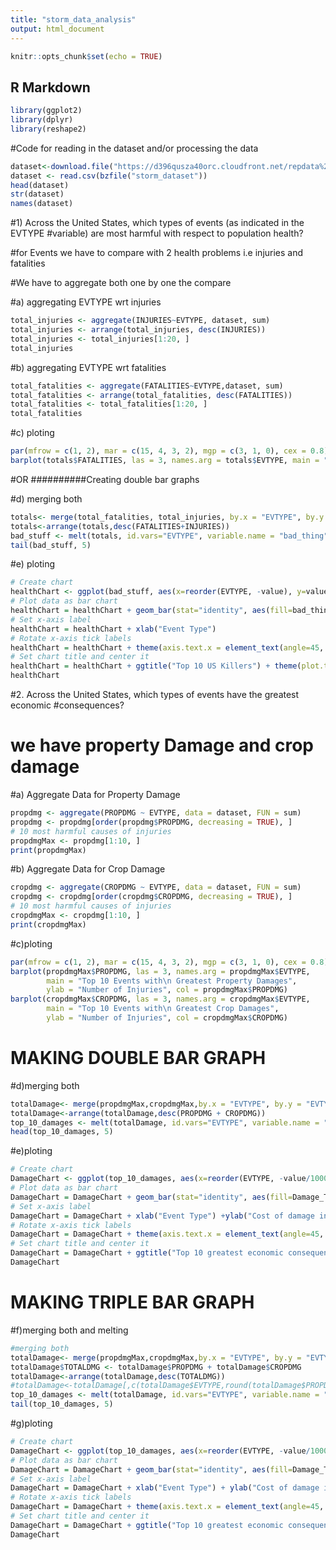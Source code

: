 ```yaml
---
title: "storm_data_analysis"
output: html_document
---
```


```r
knitr::opts_chunk$set(echo = TRUE)
```

## R Markdown

```r
library(ggplot2)
library(dplyr)
library(reshape2)
```

#Code for reading in the dataset and/or processing the data
```r
dataset<-download.file("https://d396qusza40orc.cloudfront.net/repdata%2Fdata%2FStormData.csv.bz2","/cloud/project/storm_dataset")
dataset <- read.csv(bzfile("storm_dataset"))
head(dataset)
str(dataset)
names(dataset)
```

#1)  Across the United States, which types of events (as indicated in the EVTYPE 
#variable) are most harmful with respect to population health?

#for Events we have to compare with 2 health problems i.e injuries and fatalities

#We have to aggregate both one by one the compare

#a) aggregating EVTYPE wrt injuries
```r
total_injuries <- aggregate(INJURIES~EVTYPE, dataset, sum)
total_injuries <- arrange(total_injuries, desc(INJURIES))
total_injuries <- total_injuries[1:20, ]
total_injuries
```

#b) aggregating EVTYPE wrt fatalities
```r
total_fatalities <- aggregate(FATALITIES~EVTYPE,dataset, sum)
total_fatalities <- arrange(total_fatalities, desc(FATALITIES))
total_fatalities <- total_fatalities[1:20, ]
total_fatalities
```

#c) ploting
```r
par(mfrow = c(1, 2), mar = c(15, 4, 3, 2), mgp = c(3, 1, 0), cex = 0.8)
barplot(totals$FATALITIES, las = 3, names.arg = totals$EVTYPE, main = "Weather Events With\n The Top 10 Highest Fatalities", ylab = "Number of Fatalities", col = totals$FATALITIES)
```

#OR      ##########Creating double bar graphs

#d) merging both

```r
totals<- merge(total_fatalities, total_injuries, by.x = "EVTYPE", by.y = "EVTYPE")
totals<-arrange(totals,desc(FATALITIES+INJURIES))
bad_stuff <- melt(totals, id.vars="EVTYPE", variable.name = "bad_thing")
tail(bad_stuff, 5)
```

#e) ploting
```r
# Create chart
healthChart <- ggplot(bad_stuff, aes(x=reorder(EVTYPE, -value), y=value))
# Plot data as bar chart
healthChart = healthChart + geom_bar(stat="identity", aes(fill=bad_thing), position="dodge")
# Set x-axis label
healthChart = healthChart + xlab("Event Type") 
# Rotate x-axis tick labels 
healthChart = healthChart + theme(axis.text.x = element_text(angle=45, hjust=1))
# Set chart title and center it
healthChart = healthChart + ggtitle("Top 10 US Killers") + theme(plot.title = element_text(hjust = 0.5))
healthChart
```


#2. Across the United States, which types of events have the greatest economic 
#consequences?

# we have property Damage and crop damage 

#a) Aggregate Data for Property Damage
```r
propdmg <- aggregate(PROPDMG ~ EVTYPE, data = dataset, FUN = sum)
propdmg <- propdmg[order(propdmg$PROPDMG, decreasing = TRUE), ]
# 10 most harmful causes of injuries
propdmgMax <- propdmg[1:10, ]
print(propdmgMax)
```

#b) Aggregate Data for Crop Damage
```r
cropdmg <- aggregate(CROPDMG ~ EVTYPE, data = dataset, FUN = sum)
cropdmg <- cropdmg[order(cropdmg$CROPDMG, decreasing = TRUE), ]
# 10 most harmful causes of injuries
cropdmgMax <- cropdmg[1:10, ]
print(cropdmgMax)
```

#c)ploting
```r
par(mfrow = c(1, 2), mar = c(15, 4, 3, 2), mgp = c(3, 1, 0), cex = 0.8)
barplot(propdmgMax$PROPDMG, las = 3, names.arg = propdmgMax$EVTYPE, 
        main = "Top 10 Events with\n Greatest Property Damages", 
        ylab = "Number of Injuries", col = propdmgMax$PROPDMG)
barplot(cropdmgMax$CROPDMG, las = 3, names.arg = cropdmgMax$EVTYPE, 
        main = "Top 10 Events with\n Greatest Crop Damages", 
        ylab = "Number of Injuries", col = cropdmgMax$CROPDMG)
```

# MAKING DOUBLE BAR GRAPH

#d)merging both

```r
totalDamage<- merge(propdmgMax,cropdmgMax,by.x = "EVTYPE", by.y = "EVTYPE")
totalDamage<-arrange(totalDamage,desc(PROPDMG + CROPDMG))
top_10_damages <- melt(totalDamage, id.vars="EVTYPE", variable.name = "Damage_Types")
head(top_10_damages, 5)
```


#e)ploting

```r
# Create chart
DamageChart <- ggplot(top_10_damages, aes(x=reorder(EVTYPE, -value/100000), y=value/100000))
# Plot data as bar chart
DamageChart = DamageChart + geom_bar(stat="identity", aes(fill=Damage_Types), position="dodge")
# Set x-axis label
DamageChart = DamageChart + xlab("Event Type") +ylab("Cost of damage in $(billions)")
# Rotate x-axis tick labels 
DamageChart = DamageChart + theme(axis.text.x = element_text(angle=45, hjust=1))
# Set chart title and center it
DamageChart = DamageChart + ggtitle("Top 10 greatest economic consequences") + theme(plot.title = element_text(hjust = 0.5))
DamageChart
```

# MAKING TRIPLE BAR GRAPH

#f)merging both and melting
```r
#merging both
totalDamage<- merge(propdmgMax,cropdmgMax,by.x = "EVTYPE", by.y = "EVTYPE")
totalDamage$TOTALDMG <- totalDamage$PROPDMG + totalDamage$CROPDMG
totalDamage<-arrange(totalDamage,desc(TOTALDMG))
#totalDamage<-totalDamage[,c(totalDamage$EVTYPE,round(totalDamage$PROPDMG),round(totalDamage$CROPDMG),round(totalDamage$TOTALDMG))]
top_10_damages <- melt(totalDamage, id.vars="EVTYPE", variable.name = "Damage_Types")
tail(top_10_damages, 5)
```

#g)ploting
```r
# Create chart
DamageChart <- ggplot(top_10_damages, aes(x=reorder(EVTYPE, -value/1000), y=value/1000),fill=Damage_Types)
# Plot data as bar chart
DamageChart = DamageChart + geom_bar(stat="identity", aes(fill=Damage_Types), position="dodge")
# Set x-axis label
DamageChart = DamageChart + xlab("Event Type") + ylab("Cost of damage in $(billions)")
# Rotate x-axis tick labels 
DamageChart = DamageChart + theme(axis.text.x = element_text(angle=45, hjust=1))
# Set chart title and center it
DamageChart = DamageChart + ggtitle("Top 10 greatest economic consequences") + theme(plot.title = element_text(hjust = 0.5))
DamageChart
```
